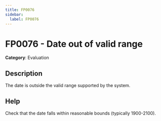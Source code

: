 ```yaml
---
title: FP0076
sidebar:
  label: FP0076
---
```


# FP0076 - Date out of valid range

**Category**: Evaluation

## Description

The date is outside the valid range supported by the system.

## Help

Check that the date falls within reasonable bounds (typically 1900-2100).
